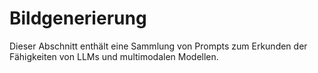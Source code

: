 # Bildgenerierung


Dieser Abschnitt enthält eine Sammlung von Prompts zum Erkunden der Fähigkeiten von LLMs und multimodalen Modellen.

<ContentFileNames section="prompts/image-generation" lang="de" />

